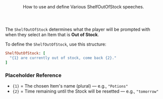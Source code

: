 <Header title="ShelfOutOfStock">
  How to use and define Various ShelfOutOfStock speeches.
</Header>

The `ShelfOutOfStock` determines what the player will be prompted with when they select an Item that is **Out of Stock**.

<SHSpeeches speech="ShelfOutOfStock"/>

To define the `ShelfOutOfStock`, use this structure:
<br/>
```ruby
ShelfOutOfStock: [
  "{1} are currently out of stock, come back {2}."
]
```
### Placeholder Reference 
- `{1}` = The chosen Item's name (plural) — e.g., `"Potions"`
- `{2}` = Time remaining until the Stock will be resetted — e.g., `"tomorrow"` 
<ImageWithCaption src="/images/documentation/poke-market/ShelfOutOfStock.png" caption="ShelfOutOfStock"/>